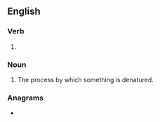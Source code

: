 ==English==

===Verb===
{{head|en|verb form}}

# {{present participle of|denature|lang=en|nocat=1}}

===Noun===
{{en-noun}}

# The process by which something is denatured.

===Anagrams===
* {{anagrams|en|a=adeginnrtu|untreading}}
